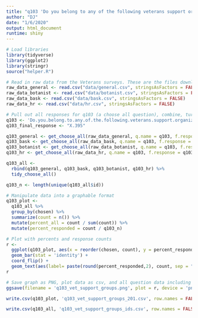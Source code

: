 ```yaml
---
title: "q103 'Do you belong to any of the following veterans support organizations? (Please select all that apply)' National Veterans"
author: "DJ"
date: "1/6/2020"
output: html_document
runtime: shiny
---
```


```r
# Load libraries
library(tidyverse)
library(ggplot2)
library(stringr)
source("helper.R")
```

```r
# Read in raw data from the Veterans surveys. These are the files downloaded from survey monkey saved as a .csv
raw_data_general <- read.csv("data/general.csv", stringsAsFactors = FALSE)
raw_data_botanist <- read.csv("data/botanist.csv", stringsAsFactors = FALSE)
raw_data_bask <- read.csv("data/bask.csv", stringsAsFactors = FALSE)
raw_data_hr <- read.csv("data/hr.csv", stringsAsFactors = FALSE)
```

```r
# Pull out all responses for q103 (a choose all question), combine, turn into a tidy data format for further processing then determine 'question n'
q103 <- 'Do.you.belong.to.any.of.the.following.veterans.support.organizations...Please.select.all.that.apply.'
q103_final_response <- "X.395"

q103_general <- get_choose_all(raw_data_general, q.name = q103, f.response = q103_final_response)
q103_bask <- get_choose_all(raw_data_bask, q.name = q103, f.response = q103_final_response)
q103_botanist <- get_choose_all(raw_data_botanist, q.name = q103, f.response = q103_final_response)
q103_hr <- get_choose_all(raw_data_hr, q.name = q103, f.response = q103_final_response)

q103_all <- 
  rbind(q103_general, q103_bask, q103_botanist, q103_hr) %>%
  tidy_choose_all()

q103_n <- length(unique(q103_all$id))
```

```r
# Manipulate data into a graphable format
q103_plot <-
  q103_all %>%
  group_by(chosen) %>%
  summarize(count = n()) %>%
  mutate(percent_all = count / sum(count)) %>%
  mutate(percent_responded = count / q103_n)
```

```r
# Plot with percents and response counts
r <- 
  ggplot(q103_plot, aes(x = reorder(chosen, count), y = percent_responded)) +
  geom_bar(stat = 'identity') +
  coord_flip() +
  geom_text(aes(label= paste(round(percent_responded,2), count, sep = "***")))
r
```

```r
# Save graph as PNG, plot data as csv, and all question data including response IDs as csv (save question n and N at end of plot file as "_x.x")
ggsave(filename = 'q103_vet_support_groups.png', plot = r, device = 'png')

write.csv(q103_plot, 'q103_vet_support_groups_201.csv', row.names = FALSE)

write.csv(q103_all, 'q103_vet_support_groups_ids.csv', row.names = FALSE)
```
